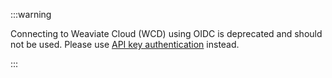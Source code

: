 :::warning

Connecting to Weaviate Cloud (WCD) using OIDC is deprecated and should not be used. Please use [API key authentication](/cloud/manage-clusters/connect#connect-with-an-api-programmatically) instead.

:::
